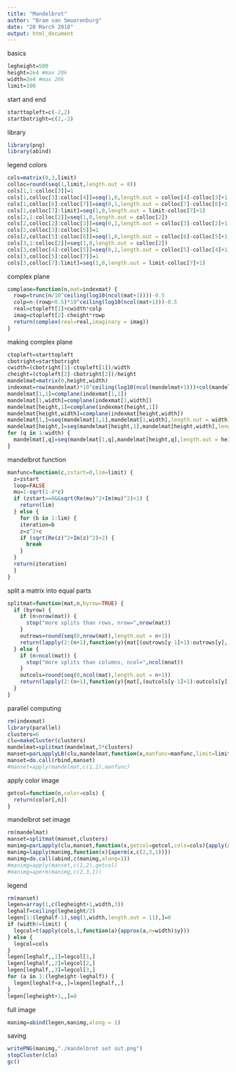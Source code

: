 ---
title: "Mandelbrot"
author: "Bram van Smoorenburg"
date: "20 March 2018"
output: html_document
---

basics
```{r}
legheight=500
height=2e4 #max 20k
width=2e4 #max 20k
limit=100
```

start and end
```{r}
starttopleft=c(-2,2)
startbotright=c(2,-2)
```

library
```{r}
library(png)
library(abind)
```

legend colors
```{r}
cols=matrix(0,3,limit)
colloc=round(seq(1,limit,length.out = 8))
cols[1,1:colloc[3]]=1
cols[1,colloc[3]:colloc[4]]=seq(1,0,length.out = colloc[4]-colloc[3]+1)
cols[1,colloc[6]:colloc[7]]=seq(0,1,length.out = colloc[7]-colloc[6]+1)
cols[1,colloc[7]:limit]=seq(1,0,length.out = limit-colloc[7]+1)
cols[2,1:colloc[2]]=seq(1,0,length.out = colloc[2])
cols[2,colloc[2]:colloc[3]]=seq(0,1,length.out = colloc[3]-colloc[2]+1)
cols[2,colloc[3]:colloc[5]]=1
cols[2,colloc[5]:colloc[6]]=seq(1,0,length.out = colloc[6]-colloc[5]+1)
cols[3,1:colloc[2]]=seq(1,0,length.out = colloc[2])
cols[3,colloc[4]:colloc[5]]=seq(0,1,length.out = colloc[5]-colloc[4]+1)
cols[3,colloc[5]:colloc[7]]=1
cols[3,colloc[7]:limit]=seq(1,0,length.out = limit-colloc[7]+1)
```

complex plane
```{r}
complane=function(n,mat=indexmat) {
  rowp=trunc(n/10^ceiling(log10(ncol(mat+1))))-0.5
  colp=n-(rowp+0.5)*10^ceiling(log10(ncol(mat+1)))-0.5
  real=ctopleft[1]+cwidth*colp
  imag=ctopleft[2]-cheight*rowp
  return(complex(real=real,imaginary = imag))
}
```

making complex plane
```{r}
ctopleft=starttopleft
cbotright=startbotright
cwidth=(cbotright[1]-ctopleft[1])/width
cheight=(ctopleft[2]-cbotright[2])/height
mandelmat=matrix(0,height,width)
indexmat=row(mandelmat)*10^ceiling(log10(ncol(mandelmat+1)))+col(mandelmat)
mandelmat[1,1]=complane(indexmat[1,1])
mandelmat[1,width]=complane(indexmat[1,width])
mandelmat[height,1]=complane(indexmat[height,1])
mandelmat[height,width]=complane(indexmat[height,width])
mandelmat[1,]=seq(mandelmat[1,1],mandelmat[1,width],length.out = width)
mandelmat[height,]=seq(mandelmat[height,1],mandelmat[height,width],length.out = width)
for (q in 1:width) {
  mandelmat[,q]=seq(mandelmat[1,q],mandelmat[height,q],length.out = height)
}
```

mandelbrot function
```{r}
manfunc=function(c,zstart=0,lim=limit) {
  z=zstart
  loop=FALSE
  mu=1-sqrt(1-4*c)
  if (zstart==0&&sqrt(Re(mu)^2+Im(mu)^2)<1) {
    return(lim)
  } else {
    for (b in 1:lim) {
    iteration=b
    z=z^2+c
    if (sqrt(Re(z)^2+Im(z)^2)>2) {
      break
    }
  }
  return(iteration)
  }
}

```

split a matrix into equal parts
```{r}
splitmat=function(mat,n,byrow=TRUE) {
  if (byrow) {
    if (n>nrow(mat)) {
      stop("more splits than rows, nrow=",nrow(mat))
    }
    outrows=round(seq(0,nrow(mat),length.out = n+1))
    return(lapply(2:(n+1),function(y){mat[(outrows[y-1]+1):outrows[y],,drop=FALSE]}))
  } else {
    if (n>ncol(mat)) {
      stop("more splits than columns, ncol=",ncol(mnat))
    }
    outcols=round(seq(0,ncol(mat),length.out = n+1))
    return(lapply(2:(n+1),function(y){mat[,(outcols[y-1]+1):outcols[y],drop=FALSE]}))
  }
}
```

parallel computing
```{r}
rm(indexmat)
library(parallel)
clusters=6
clu=makeCluster(clusters)
mandelmat=splitmat(mandelmat,5*clusters)
manset=parLapplyLB(clu,mandelmat,function(x,manfunc=manfunc,limit=limit){apply(x,c(1,2),manfunc,lim=limit)},manfunc=manfunc,limit=limit)
manset=do.call(rbind,manset)
#manset=apply(mandelmat,c(1,2),manfunc)
```


apply color image
```{r}
getcol=function(n,color=cols) {
  return(color[,n])
}
```

mandelbrot set image
```{r}
rm(mandelmat)
manset=splitmat(manset,clusters)
manimg=parLapply(clu,manset,function(x,getcol=getcol,cols=cols){apply(x,c(1,2),getcol,color=cols)},getcol=getcol,cols=cols)
manimg=lapply(manimg,function(x){aperm(x,c(2,3,1))})
manimg=do.call(abind,c(manimg,along=1))
#manimg=apply(manset,c(1,2),getcol)
#manimg=aperm(manimg,c(2,3,1))
```

legend
```{r}
rm(manset)
legen=array(1,c(legheight+1,width,3))
leghalf=ceiling(legheight/2)
legen[1:(leghalf-1),seq(1,width,length.out = 11),]=0
if (width!=limit) {
  legcol=t(apply(cols,1,function(a){approx(a,n=width)$y}))
} else {
  legcol=cols
}
legen[leghalf,,1]=legcol[1,]
legen[leghalf,,2]=legcol[2,]
legen[leghalf,,3]=legcol[3,]
for (a in 1:(legheight-leghalf)) {
  legen[leghalf+a,,]=legen[leghalf,,]
}
legen[legheight+1,,]=0
```

full image
```{r}
manimg=abind(legen,manimg,along = 1)
```

saving
```{r}
writePNG(manimg,"./mandelbrot set out.png")
stopCluster(clu)
gc()
```
